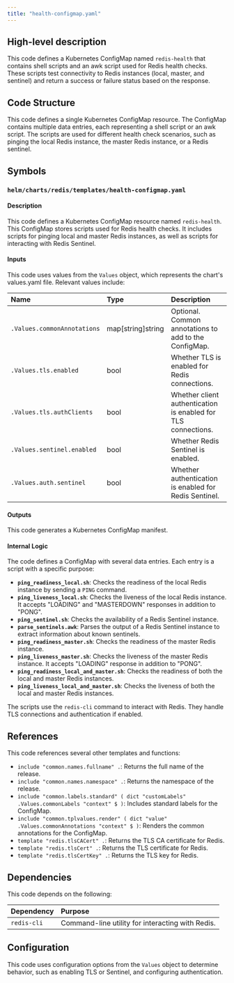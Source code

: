 ```yaml
---
title: "health-configmap.yaml"
---
```


## High-level description
This code defines a Kubernetes ConfigMap named `redis-health` that contains shell scripts and an awk script used for Redis health checks. These scripts test connectivity to Redis instances (local, master, and sentinel) and return a success or failure status based on the response.

## Code Structure
This code defines a single Kubernetes ConfigMap resource. The ConfigMap contains multiple data entries, each representing a shell script or an awk script. The scripts are used for different health check scenarios, such as pinging the local Redis instance, the master Redis instance, or a Redis sentinel.

## Symbols
### `helm/charts/redis/templates/health-configmap.yaml`
#### Description
This code defines a Kubernetes ConfigMap resource named `redis-health`. This ConfigMap stores scripts used for Redis health checks. It includes scripts for pinging local and master Redis instances, as well as scripts for interacting with Redis Sentinel.

#### Inputs
This code uses values from the `Values` object, which represents the chart's values.yaml file. Relevant values include:

| Name | Type | Description |
|:-----|:-----|:------------|
| `.Values.commonAnnotations` | map[string]string | Optional. Common annotations to add to the ConfigMap. |
| `.Values.tls.enabled` | bool | Whether TLS is enabled for Redis connections. |
| `.Values.tls.authClients` | bool | Whether client authentication is enabled for TLS connections. |
| `.Values.sentinel.enabled` | bool | Whether Redis Sentinel is enabled. |
| `.Values.auth.sentinel` | bool | Whether authentication is enabled for Redis Sentinel. |

#### Outputs
This code generates a Kubernetes ConfigMap manifest.

#### Internal Logic
The code defines a ConfigMap with several data entries. Each entry is a script with a specific purpose:

* **`ping_readiness_local.sh`**: Checks the readiness of the local Redis instance by sending a `PING` command.
* **`ping_liveness_local.sh`**: Checks the liveness of the local Redis instance. It accepts "LOADING" and "MASTERDOWN" responses in addition to "PONG".
* **`ping_sentinel.sh`**: Checks the availability of a Redis Sentinel instance.
* **`parse_sentinels.awk`**: Parses the output of a Redis Sentinel instance to extract information about known sentinels.
* **`ping_readiness_master.sh`**: Checks the readiness of the master Redis instance.
* **`ping_liveness_master.sh`**: Checks the liveness of the master Redis instance. It accepts "LOADING" response in addition to "PONG".
* **`ping_readiness_local_and_master.sh`**: Checks the readiness of both the local and master Redis instances.
* **`ping_liveness_local_and_master.sh`**: Checks the liveness of both the local and master Redis instances.

The scripts use the `redis-cli` command to interact with Redis. They handle TLS connections and authentication if enabled.

## References
This code references several other templates and functions:

* `include "common.names.fullname" .`: Returns the full name of the release.
* `include "common.names.namespace" .`: Returns the namespace of the release.
* `include "common.labels.standard" ( dict "customLabels" .Values.commonLabels "context" $ )`: Includes standard labels for the ConfigMap.
* `include "common.tplvalues.render" ( dict "value" .Values.commonAnnotations "context" $ )`: Renders the common annotations for the ConfigMap.
* `template "redis.tlsCACert" .`: Returns the TLS CA certificate for Redis.
* `template "redis.tlsCert" .`: Returns the TLS certificate for Redis.
* `template "redis.tlsCertKey" .`: Returns the TLS key for Redis.

## Dependencies
This code depends on the following:

| Dependency | Purpose |
|:-----------|:--------|
| `redis-cli` | Command-line utility for interacting with Redis. |

## Configuration
This code uses configuration options from the `Values` object to determine behavior, such as enabling TLS or Sentinel, and configuring authentication.
